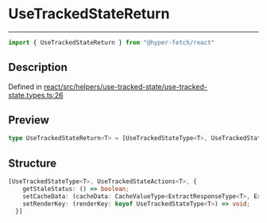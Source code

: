

# UseTrackedStateReturn

<div class="api-docs__separator" data-reactroot="">

---

</div><div class="api-docs__import" data-reactroot="">

```ts
import { UseTrackedStateReturn } from "@hyper-fetch/react"
```

</div><div class="api-docs__section">

## Description

</div><div class="api-docs__description"><span class="api-docs__do-not-parse">



</span></div><p class="api-docs__definition">

Defined in [react/src/helpers/use-tracked-state/use-tracked-state.types.ts:26](https://github.com/BetterTyped/hyper-fetch/blob/c44d728f/packages/react/src/helpers/use-tracked-state/use-tracked-state.types.ts#L26)

</p><div class="api-docs__section">

## Preview

</div><div class="api-docs__preview type single">

```ts
type UseTrackedStateReturn<T> = [UseTrackedStateType<T>, UseTrackedStateActions<T>, { getStaleStatus: () => boolean; setCacheData: (cacheData: CacheValueType<ExtractResponseType<T>, ExtractErrorType<T>>) => void; setRenderKey: (renderKey: keyof UseTrackedStateType<T>) => void }];
```

</div><div class="api-docs__section">

## Structure

</div><div class="api-docs__returns">

```ts
[UseTrackedStateType<T>, UseTrackedStateActions<T>, {
    getStaleStatus: () => boolean;
    setCacheData: (cacheData: CacheValueType<ExtractResponseType<T>, ExtractErrorType<T>>) => void;
    setRenderKey: (renderKey: keyof UseTrackedStateType<T>) => void;
  }]
```

</div>